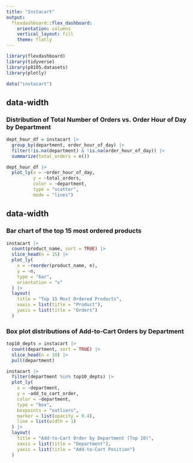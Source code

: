 ```yaml
---
title: "Instacart"
output: 
  flexdashboard::flex_dashboard:
    orientation: columns
    vertical_layout: fill
    theme: flatly
---
```


```r
library(flexdashboard)
library(tidyverse)
library(p8105.datasets)
library(plotly)

data("instacart")
```

{data-width=650}
-----------------------------------------------------------------------

### Distribution of Total Number of Orders vs. Order Hour of Day by Department

```r
dept_hour_df = instacart |> 
  group_by(department, order_hour_of_day) |> 
  filter(!is.na(department) & !is.na(order_hour_of_day)) |> 
  summarize(total_orders = n())

dept_hour_df |> 
  plot_ly(x = ~order_hour_of_day, 
          y = ~total_orders, 
          color = ~department,
          type = "scatter",
          mode = "lines")
```

{data-width=350}
-----------------------------------------------------------------------

### Bar chart of the top 15 most ordered products

```r
instacart |>
  count(product_name, sort = TRUE) |>
  slice_head(n = 15) |>
  plot_ly(
    x = ~reorder(product_name, n),
    y = ~n,
    type = "bar",
    orientation = "v"
  ) |>
  layout(
    title = "Top 15 Most Ordered Products",
    xaxis = list(title = "Product"),
    yaxis = list(title = "Orders")
  )
```

### Box plot distributions of Add-to-Cart Orders by Department

```r
top10_depts = instacart |>
  count(department, sort = TRUE) |>
  slice_head(n = 10) |>
  pull(department)

instacart |> 
  filter(department %in% top10_depts) |>
  plot_ly(
    x = ~department,
    y = ~add_to_cart_order,
    color = ~department,
    type = "box",
    boxpoints = "outliers",
    marker = list(opacity = 0.4),
    line = list(width = 1)
  ) |>
  layout(
    title = "Add-to-Cart Order by Department (Top 10)",
    xaxis = list(title = "Department"),
    yaxis = list(title = "Add-to-Cart Position")
  )
```

